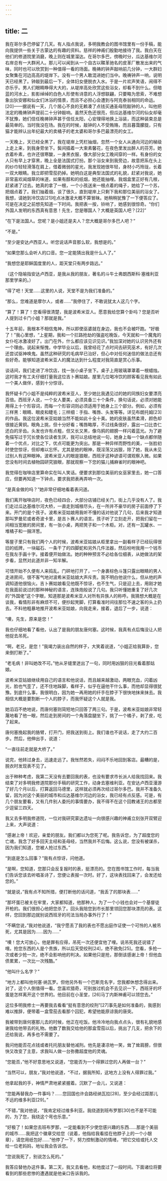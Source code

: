```yaml
---
---
---
```

title: 二
---




我在哥尔多巴停留了几天。有人指点我说，多明我教会的图书馆里有一份手稿，能向我提供一些关于古蒙达的有趣的资料。慈祥的神甫们殷勤地接待了我。我白天在他们的修道院里消磨，晚上则在城里溜达。在哥尔多巴，傍晚时分，瓜达基维尔河右岸总有一大群闲人。那儿可以闻到从一个自古以鞣革驰名的皮革厂散发出来的气味，同时也可以欣赏到一种值得一看的场面。晚祷的钟声敲响前几分钟，一大群妇女聚集在河边高高的堤岸下。没有一个男人敢混进她们当中。晚祷钟声一响，说明天已经黑了。钟敲到最后一下，全体妇女便脱衣入水。于是一片欢声笑语，闹得不亦乐乎。男人们眼睛睁得大大的，从堤岸高处欣赏这些浴女，却看不到什么。但暗蓝的河水上，影影绰绰的白色人形使有诗意的人浮想联翩，只要略为思索，不难想象出狄安娜和仙女们沐浴的情景，而且不必担心会遭到与阿克泰翁相同的命运。[20]——据说有一天，几个居心不良的无赖凑了点钱买通圣母院敲钟的人，叫他把法定的晚祷钟声提前二十分钟敲响。虽然天色还很亮，但瓜达基维尔河的仙女却毫不犹豫，她们信任晚祷钟声甚于信任太阳，心安理得地换上浴装，而这种装束总是最简单的。当时我没在场。我在的时候，敲钟的人不受贿赂，而且暮霭朦胧，只有猫才能辨认出年纪最大的卖橘子的老太婆和哥尔多巴最漂亮的女工。

一天晚上，天已经全黑了，我在堤岸上凭栏抽烟，忽然一个女人从通向河边的梯级上走上来，到我身旁坐下。鬓间插着一大束素馨花，在夜色里发出醉人的芬芳。她衣着朴素，也许还很寒酸，一身黑衣服，像大部分女工晚间穿的一样。有身份的女人只有早上才穿黑，晚上全是法国式打扮。那个浴女来到我旁边，故意把系在头上的纱巾轻轻滑落在肩上，借着微弱的星光，我发现她很年轻，身材小巧玲珑，长着一双大眼睛。我立即把雪茄扔掉。她明白这是典型法国式的礼貌，赶紧对我说，她非常喜欢闻烟草的味道，如果有醇和的纸烟，她还能抽哩。我烟盒里正好有几根，赶紧递了过去。她真的拿了一根，一个小孩送来一根点着的绳子，她给了一个苏，把烟点着了。我们抽着烟，谈了很久，直到堤岸上只剩下我和那位美丽的浴女了。我想，请她到冷饮店[21]吃点冰激凌大概不算冒昧。她稍稍犹豫了一下便答应了。可是在决定之前想先知道一下时间。我把表一按，铃响了，她感到很惊奇。“你们外国人发明的东西真有意思！先生，您是哪国人？大概是英国人吧？[22]”

“在下是法国人。您呢？是小姐还是夫人？您大概是哥尔多巴人吧？”

“不是。”

“至少是安达卢西亚人。听您说话声音那么软，我想是的。”

“如果您那么会听人的口音。您一定能猜出我是什么人了。”

“我想您是耶稣国度里的人，距天堂只有两步路远。”

（这个隐喻指安达卢西亚，是我从我的朋友，著名的斗牛士弗朗西斯科·塞维利亚那里学来的。）

“得了吧！天堂……这里的人说，天堂不是为我们准备的。”

“那么，您难道是摩尔人，或者……”我停住了，不敢说犹太人这几个字。

“算了！算了！您看得很清楚，我是波希米亚人。愿意我给您算个卦吗？您是否听人提到过卡门小姐？那就是我。”

十五年前，我根本不相信鬼神，所以即使巫婆就在身边，我也不会被吓跑。“好极了！”我心里想，“上星期，我和一个拦路抢劫的强盗吃晚饭，今天就和一个魔鬼的女仆吃冰激凌好了。出门在外，什么都应该见识见识。”我加深对她的认识另外还有一个理由。说起来惭愧，中学毕业以后，我曾经花了点时间去研究巫术，有好几次还尝试驱神唤鬼。虽然这种研究的毛病早已治好，但心中对任何迷信的做法总还有些好奇。能够知道波希米亚人的魔法达到什么程度对我简直是赏心乐事。

谈话间，我们走进了冷饮店，找一张小桌子坐下。桌子上用玻璃罩罩着一根蜡烛。这时我才有工夫仔细打量我这位吉卜赛姑娘。屋里几位喝冷饮的顾客看见我有如此一个美人做伴，感到十分惊讶。

我怀疑卡门小姐不是纯粹的波希米亚人，至少她比我遇见过的她的同族妇女要漂亮百倍。西班牙人说，一个女人要美，必须具备三十个条件，换句话说，必须对她能用得上十个形容词，而每一个形容词则必须适用于她身上三个部分。例如，必须有三样黑：眼睛、眼皮和睫毛；三样细：手指、嘴唇、头发等等。详见布朗托姆[23]的作品。我这位波希米亚姑娘当然不能如此十全十美。她的皮肤虽然柔滑，颜色却很接近黄铜。眼角上挑，但十分好看；嘴唇略厚，不过线条很好，露出一口比杏仁还白的牙齿。头发也许有点粗，但又长又黑，像乌鸦的翅膀一样闪着蓝光。为了避免描写过于冗长使各位读者生厌，我可以总结地说一句，她身上每一个缺点都伴随着一个优点，对比之下，优点可能更为突出。那是一种异样而野性的美，一张脸初时使您惊讶，但却难以忘怀。尤其是她的眼神，既淫荡又凶狠，除了她，我从未见过别人有这种眼神。波希米亚人的眼是狼眼，西班牙这种谚语可谓观察入微。如果您没有时间去植物园研究狼眼，那就观察一下您的猫儿捕麻雀时的眼神吧。

我觉得在咖啡店里算命实在叫人笑话。便要求到那位美丽的女巫家里去，她一口答应，但要再知道一下钟点，要求我把表再弄响一次。

“是真金做的吗？”她非常仔细地看着表问道。

我们离开咖啡店时，夜色已经四合，大部分店铺已经关门，街上几乎没有人了。我们走过瓜达基维尔河大桥，一直走到城根尽头，在一所并不豪华的房子前面停了下来。开门的是个孩子。波希米亚姑娘用我听不懂的话对他说了几句，后来我才知道那叫罗曼尼或者奇波卡里，是吉卜赛人的语言。孩子听了立刻走开，把我们留在一间相当宽敞的房间里，有一张小桌，两把凳子和一个木柜。对，还有一瓦罐水、一堆橘子和一捆洋葱。

等屋子里只有我们两个人的时候，波希米亚姑娘从柜里拿出一副看样子已经玩得很旧的纸牌，一块磁石、一条干了的四脚蛇和另外几件法器，然后吩咐我用一个钱币在我左手画十字。接着便开始做法。她的种种预言不必给各位细表，从她做法的架步看，显然对此道并非一知半解。

可惜开始不久便有人来捣乱。门砰地打开了，一个身裹棕色斗篷只露出眼睛的男人走进房间，很不客气地对波希米亚姑娘大声斥责。我不明白他说什么，但从他的声调知道他很恼火。吉卜赛姑娘看见他既不惊讶，也不生气，只是迎上去，用刚才她在我面前说过的那种神秘的语言，连珠炮般说了几句。我只听懂她重复了好几次的“外国佬”这个字眼，知道那是波希米亚人对所有异族人的称呼。我猜想大概是在谈我，看情形非有麻烦不可，便抄起凳脚，打算看准时间往那位不速之客的头上扔去。不料他粗暴地推开波希米亚姑娘，向我走来，接着，退后了一步，说道：

“噢，先生，原来是您！”

我也仔细地看了看他，认出了是我的朋友唐何塞。这时候，我真有点后悔没让人把他捉去吊死。

“啊，老兄，是您！”我竭力装出自然的样子，大笑着说道，“小姐正给我算卦，您来倒打断了。”

“老毛病！非叫她改不可。”他从牙缝里迸出了一句，同时用凶狠的目光看着那姑娘。

波希米亚姑娘继续用自己的语言和他说话，而且越来越激动，两眼充血，闪着凶光，脸也气歪了，还不住地跺脚，看样子，似乎在逼他干什么事，而他却显得很犹豫。到底什么事，我很明白，因为她一再用她的纤手在脖子下很快地抹来抹去。我相信大概是要割断一个人的脖子，而我怀疑这个人就是我。

她滔滔不绝地说，而唐何塞则简短地只回答了两三句。于是，波希米亚姑娘非常轻蔑地看了他一眼，然后走到房间的一个角落盘腿坐下，挑了一个橘子，剥了皮，吃了起来。

唐何塞挽起我的胳臂，打开门，把我送到街上。我们谁也不说话，走了大约二百步。然后，他伸出手，说道：

“一直往前走就是大桥了。”

说完，他转过身去，迅速走远了。我怅然若失，闷闷不乐地回到客店。最糟的是，脱衣时发现表不见了。

出于种种考虑，我第二天没有去要回我的表，也没有要求市长派人给我找回来。我结束了对多明我修道院那份手稿的研究工作，动身去塞维利亚。在安达卢西亚漫游了好几个月以后，打算返回马德里，这样就必须再次经过哥尔多巴。我并不准备久留，因为对这个美丽的城市和瓜达基维尔河边的浴女，我已经有点反感。可是，有几个朋友要看，又有几件别人委托的事情要办，我不得不在这个回教诸王的古都至少逗留三四天。

我又去多明我修道院，一位对我研究蒙达遗址一向很感兴趣的神甫立刻张开双臂迎上来，大声说道：

“感谢上帝！欢迎，亲爱的朋友。我们都以为您死了呢。我告诉您，为了超度您的亡魂，我念了好多回天主经和圣母经，当然我并不后悔。这么说，您没有被谋杀，因为我们知道，您被人抢过东西。”

“到底是怎么回事？”我有点惊讶，问他道。

“是啊，您知道，您那只会反复报时的表，挺漂亮的。您在图书馆工作时，每当我们告诉您该去听唱圣诗了，您便让表报一次时。好了，这块表找回来了，会发还给您的。”

“就是说，”我有点不知所措，便打断他的话问道，“我丢了的那块表……”

“那坏蛋已被关在牢里，大家都知道，他那种人，为了一个小钱也会对一个基督徒开枪的。我们很担心他把您杀了。回头我陪您到市长那里领回您那块漂亮的表。这样，您回到那边就别说西班牙的司法当局办事外行了！”

“不瞒您说，”我对他说道，“我宁愿丢了我的表也不愿出庭作证使一个可怜的人被吊死，尤其是因为……因为……”

“噢！您大可放心，他是罪有应得，吊死一次还便宜他了哩。说吊死我还说错了哩。抢您东西的人是个贵族，所以后天受绞刑[24]，绝不赦免[25]。您看，多抢一次或者少抢一次，绝不会影响他的判决。如果他只是抢，那倒该感谢上帝！但他血债累累，一次比一次残酷。”

“他叫什么名字？”

“地方上都叫他何塞·纳瓦罗。但他另外有一个巴斯克名字，您我都休想念得出来。对了，这个人倒值得一看。您喜欢猎奇，可别放过机会不去见识一下，西班牙的坏蛋是怎样离开这个世界的。他目前在小圣堂，[26]马丁内斯神甫可以领您去。”

这位多明我修士一再要我去看看“挺有意思的绞刑”[27]事先是如何准备的，我感到难以推辞，便带着一盒雪茄去看那个囚犯，希望他能原谅我的唐突。

我被带到唐何塞那儿去的时候，他正在吃饭。他冷冷地向我点点头，很有礼貌地感谢我给他带去的礼物。他数了数我交给他的那盒雪茄以后，挑出了几支，把余下的还给我说，再多也不需要了。

我问他能否花点钱或者托托朋友替他减刑。他先是凄凉地一笑，耸了耸肩膀，但很快又改变了主意，求我叫人做一台弥撒超度他的灵魂。

“您能否，”他不好意思地又说道，“您能否为一个得罪过您的人再做一台？”

“当然可以，朋友，”我对他说道，“不过，据我所知，这地方上没有人得罪过我。”

他拿起我的手，神情严肃地紧紧握着。沉默了一会儿，又说道：

“您能再替我办一件事吗？……您回国也许会路经纳瓦拉[28]，至少会经过距那儿不远的维多利亚[29]。”

“不错，”我对他说，“我肯定经过维多利亚。我绕道到班布罗那[30]也不是不可能的，为了您，我绕这个弯也乐意。”

“好极了！如果您去班布罗那，一定能看到不少使您感兴趣的东西……那是个美丽的城市……我把这个徽章交给您（说着，他指给我看挂在他脖子上的一个小银章），请您用纸包好……”他停了一下，努力控制激动的情绪，“把它交给或托人交给一位老妈妈，地址我会告诉您。

“您说我死了，别说怎么死的。”

我答应替他办这件事。第二天，我又去看他，和他度过了一段时间。下面诸位将要看到的那些悲惨的遭遇就是他亲口告诉我的。
